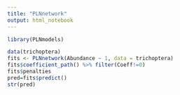 ```yaml
---
title: "PLNnetwork"
output: html_notebook
---
```

 
 
```r
library(PLNmodels)

data(trichoptera)
fits <- PLNnetwork(Abundance ~ 1, data = trichoptera)
fits$coefficient_path() %>% filter(Coeff!=0)
fits$penalties
pred=fits$predict()
str(pred)
```

